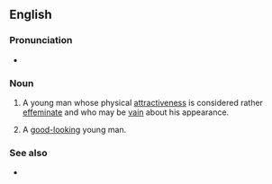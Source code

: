 ==English==

===Pronunciation===
* {{audio|en|En-au-pretty boy.ogg|Audio (AU)}}

===Noun===
{{en-noun}}

# {{lb|en|pejorative|slang}} A young man whose physical [[attractiveness]] is considered rather [[effeminate]] and who may be [[vain]] about his appearance.
# {{lb|en|slang|usually used by girls or women}} A [[good-looking]] young man.

===See also===
* {{l|en|who's a pretty boy then}}